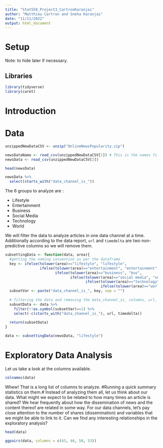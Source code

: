 ```yaml
---
title: "Stat558_Project3_CartronKaranjai"
author: "Matthieu Cartron and Sneha Karanjai"
date: "11/11/2022"
output: html_document
---
```


# Setup

Note: to hide later if necessary.

## Libraries

```r
library(tidyverse)
library(caret)
```

# Introduction

# Data

```r
unzippedNewDataCSV <- unzip("OnlineNewsPopularity.zip")

newsDataName <- read_csv(unzippedNewDataCSV[1]) # This is the names file
newsData <- read_csv(unzippedNewDataCSV[2])

head(newsData)
```

```r
newsData %>% 
  select(starts_with("data_channel_is_"))
```
The 6 groups to analyze are : 

- Lifestyle 
- Entertainment 
- Business
- Social Media 
- Technology 
- World 

We will filter the data to analyze articles in one data channel at a time. Additionally according to the data report, `url` and `timedelta` are two non-predictive columns so we will remove them.

```r
subsettingData <- function(data, area){
  #getting the naming convention as per the dataframe
  key <- ifelse(tolower(area)=="lifestyle", "lifestyle",
                ifelse(tolower(area)=="entertainment", "entertainment",
                       ifelse(tolower(area)=="business", "bus",
                              ifelse(tolower(area)=="social media", "socmed",
                                     ifelse(tolower(area)=="technology", "tech",
                                            ifelse(tolower(area)=="world", "world", "NA"))))))
  subsetVar <- paste("data_channel_is_", key, sep = "")
  
  # filtering the data and removing the data_channel_is_ columns, url, and timedelta
  subsetData <- data %>% 
    filter(!!as.symbol(subsetVar)==1) %>% 
    select(-c(starts_with("data_channel_is_"), url, timedelta))
  
  return(subsetData)
}

data <- subsettingData(newsData, "lifestyle")
```

# Exploratory Data Analysis 

Let us take a look at the columns available. 

```r
colnames(data)
```

Whew! That is a long list of columns to analyze. #Running a quick summary statistics on them.# Instead of analyzing them all, let us think about our data. What might we expect to be related to how many times an article is shared? We hear frequently about how the dissemination of news and the content thereof are related in some way. For our data channels, let's pay close attention to the number of shares (dissemination) and variables that we might be able to link to it. Can we find any interesting relationships in the exploratory analysis?  

```r
head(data)
```


```r

ggpairs(data, columns = c(43, 46, 50, 53))

```


